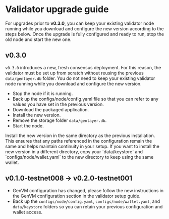 
# Validator upgrade guide

<Callout type="info" emoji="💡">
  For upgrades prior to <strong>v0.3.0</strong>, you can keep your existing validator node running while
  you download and configure the new version according to the steps below. Once
  the upgrade is fully configured and ready to run, stop the old node and
  start the new one.
</Callout>

## v0.3.0

`v0.3.0` introduces a new, fresh consensus deployment. For this reason, the validator must be set up from scratch without reusing the previous `data/genlayer.db` folder.
You do not need to keep your existing validator node running while you download and configure the new version.

- Stop the node if it is running.
- Back up the configs/node/config.yaml file so that you can refer to any values you have set in the previous version.
- Download the packaged application.
- Install the new version. 
- Remove the storage folder `data/genlayer.db`.
- Start the node.

<Callout type="info" emoji="ℹ️">
  Install the new version in the same directory as the previous installation. This ensures that any paths referenced in the configuration remain the same and 
  helps maintain continuity in your setup.
  If you want to install the new version in a different directory, copy your `data/keystore` and `configs/node/wallet.yaml` to the new directory to keep using 
  the same wallet.
</Callout>


## v0.1.0-testnet008 → v0.2.0-testnet001

- GenVM configuration has changed, please follow the new instructions in the GenVM configuration section in the validator setup guide.
- Back up the `configs/node/config.yaml`, `configs/node/wallet.yaml`, and `data/keystore` folders so you can retain your previous configuration and wallet access.

